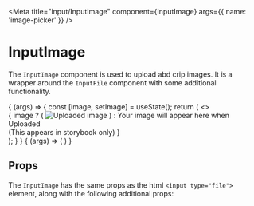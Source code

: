 

<Meta
  title="input/InputImage"
  component={InputImage}
  args={{
    name: 'image-picker'
  }}
/>


# InputImage

<WorksWith component="InputFactory" />

The `InputImage` component is used to upload abd crip images. It is a wrapper around the `InputFile` component with some
additional functionality.

<Canvas withSource="open">
  <Story name="Image picker">
    {
      (args) => {
        const [image, setImage] = useState();
        return (
          <>
          <InputImage
            {...args}
            onUpload={setImage}
          />
          <div style={{
            display: 'block',
            margin: '20px 0',
            padding: '20px',
            border: '1px solid #ccc',
            textAlign: 'center'
          }}>
          {
            image ? (
              <img
                src={image}
                alt="Uploaded image"
                style={{
                  width: '100%'
                }}
              />
            ) : <span>Your image will appear here when Uploaded <br />(This appears in storybook only)</span>
          }
          </div>
          </>
        );
      }
    }
  </Story>
  <Story
    name="Image picker (disabled)"
    args={{
      disabled: true
    }}
  >
    {
      (args) => (
        <InputImage {...args} />
      )
    }
  </Story>
</Canvas>

## Props

The `InputImage` has the same props as the html `<input type="file">` element, along with the following additional props:

<ArgsTable of={InputImage} />
